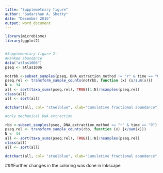 ---
title: "Supplemetnary figure"
author: "Sudarshan A. Shetty"
date: "December 2016"
output: word_document
---

```{r , fig.height=8, fig.width=6}
library(microbiome)
library(ggplot2)


#Supplementary figure 2: 
#Ranked abundance
data("atlas1006")
pseq <- atlas1006

notrbb <-subset_samples(pseq, DNA_extraction_method != "r" & time == "0")
pseq.rel <- transform_sample_counts(notrbb, function (x) {x/sum(x)})
N <- 34
all <- sort(taxa_sums(pseq.rel), TRUE)[1:N]/nsamples(pseq.rel)
class(all)
all <- sort(all)

dotchart(all, col= "steelblue", xlab="Cumulative fractional abundance", pch=16, cex=.8)

#only mechanical DNA extraction

rbb <-subset_samples(pseq, DNA_extraction_method == "r" & time == "0")
pseq.rel <- transform_sample_counts(rbb, function (x) {x/sum(x)})
N <- 34
all <- sort(taxa_sums(pseq.rel), TRUE)[1:N]/nsamples(pseq.rel)
class(all)
all <- sort(all)

dotchart(all, col= "steelblue", xlab="Cumulative fractional abundance", pch=16, cex=.8)


```

###Further changes in the coloring was done in Inkscape
